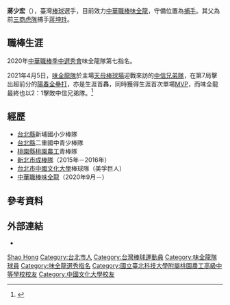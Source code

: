 {{BLPsources|time=2021-04-08T06:10:37+00:00}}
{{Infobox CPBL player|
|name=蔣少宏|
|image=|
|width=|
|caption=|
|position=捕手|
|team=味全龍|
|number=63|
|bats=右|
|throws=右|
|birthdate={{birth_date_and_age|1997|7|13|mf=y}}|
|birthplace={{TWN}}[[台北市|台北市]]|
|debutdate=3月17日
|debutyear=2021年
|debutteam=味全龍
|statyear=2021年球季
|stat1label=打擊率
|stat1value=0.244
|stat2label=全壘打
|stat2value=1
|stat3label=打點
|stat3value=23
|stat4label=盜壘
|stat4value=0
|teams=<nowiki></nowiki>
*[[味全龍|味全龍]]（2020年9月－）
}}
'''蔣少宏'''（{{bd|1997年|7月13日|||CatIdx=J蔣}}），臺灣[[棒球|棒球]]選手，目前效力[[中華職棒|中華職棒]][[味全龍|味全龍]]，守備位置為[[捕手|捕手]]。其父為前[[三商虎隊|三商虎隊]]捕手[[蔣坤珄|蔣坤珄]]。


==職棒生涯==
2020年[[中華職棒歷年選秀會_#職棒三十一年（2020年）|中華職棒季中選秀會]]味全龍隊第七指名。

2021年4月5日，[[味全龍隊|味全龍隊]]於主場[[天母棒球場|天母棒球場]]迎戰來訪的[[中信兄弟隊|中信兄弟隊]]，在第7局擊出超前分的[[陽春全壘打|陽春全壘打]]，亦是生涯首轟，同時獲得生涯首次單場[[最有價值選手|MVP]]，而味全龍最終也以2：1擊敗中信兄弟隊。<ref>{{cite news |url=https://sports.ltn.com.tw/news/breakingnews/3490371 |title=中職》蔣少宏生涯首轟出爐 首獲單場MVP |publisher=[[自由時報|自由時報]] |date=2021-04-05 |accessdate=2022-06-30 |language=zh |deadurl=no |archivedate=2021-04-06 |archiveurl=https://web.archive.org/web/20210406105541/https://sports.ltn.com.tw/news/breakingnews/3490371 }}</ref>

==經歷==
*[[台北縣|台北縣]]新埔國小少棒隊
*[[台北縣|台北縣]]二重國中青少棒隊
*[[桃園縣|桃園縣]][[桃園農工|桃園農工]]青棒隊
*[[新北市成棒隊|新北市成棒隊]]（2015年－2016年）
*[[台北市|台北市]][[中國文化大學|中國文化大學]]棒球隊（美孚巨人）
*[[中華職棒|中華職棒]][[味全龍|味全龍]]（2020年9月－）

==參考資料==
{{Reflist}}

==外部連結==
{{台灣棒球維基館}}
{{中華職棒球員資料|id=0000005291|name蔣少宏}}
*{{Facebook|100000440318341|蔣少宏}}
{{味全龍隊球員名單}}
{{DEFAULTSORT:Jiang Shao Hong}}
[[Category:蔣姓|Shao Hong]]
[[Category:台北市人|Category:台北市人]]
[[Category:台灣棒球運動員|Category:台灣棒球運動員]]
[[Category:味全龍隊球員|Category:味全龍隊球員]]
[[Category:味全龍選秀指名|Category:味全龍選秀指名]]
[[Category:國立臺北科技大學附屬桃園農工高級中等學校校友|Category:國立臺北科技大學附屬桃園農工高級中等學校校友]]
[[Category:中國文化大學校友|Category:中國文化大學校友]]